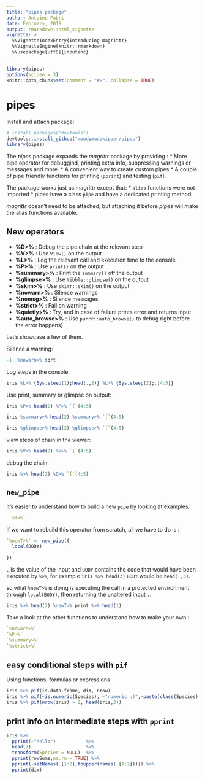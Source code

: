 ```yaml
---
title: "pipes package"
author: Antoine Fabri
date: February, 2018
output: rmarkdown::html_vignette
vignette: >
  %\VignetteIndexEntry{Introducing magrittr}
  %\VignetteEngine{knitr::rmarkdown}
  %\usepackage[utf8]{inputenc}
---
```


```r
library(pipes)
options(scipen = 3)
knitr::opts_chunk$set(comment = "#>", collapse = TRUE)
```


# pipes

Install and attach package:

```r
# install.packages("devtools")
devtools::install_github("moodymudskipper/pipes")
library(pipes)
```

The *pipes* package expands the *magrittr* package by providing :
* More pipe operator for debuggind, printing extra info, suppressing warnings or
messages and more.
* A convenient way to create custom pipes
* A couple of pipe friendly functions for printing (`pprint`) and testing (`pif`).

The package works just as magrittr except that:
* `alias` functions were not imported
* pipes have a class `pipe` and have a dedicated printing method

*magrittr* doesn't need to be attached, but attaching it before *pipes* will
make the alias functions available.

## New operators

* **%D>%** : Debug the pipe chain at the relevant step
* **%V>%** : Use `View()` on the output
* **%L>%** : Log the relevant call and execution time to the console
* **%P>%** : Use `print()` on the output
* **%summary>%** : Print the `summary()` off the output
* **%glimpse>%** : Use `tibble::glimpse()` on the output
* **%skim>%** : Use `skimr::skim()` on the output
* **%nowarn>%** : Silence warnings
* **%nomsg>%** : Silence messages
* **%strict>%** : Fail on warning
* **%quietly>%** : Try, and in case of failure prints error and returns input
* **%auto_browse>%** : Use `purrr::auto_browse()` to debug right before the error
  happens}

Let's showcase a few of them.

Silence a warning:

```r
-1  %nowarn>% sqrt
```

Log steps in the console:

```r
iris %L>% {Sys.sleep(1);head(.,2)} %L>% {Sys.sleep(2);.[4:5]}
```

Use print, summary or glimpse on output:

```r
iris %P>% head(2) %P>% `[`(4:5)

iris %summary>% head(2) %summary>% `[`(4:5)

iris %glimpse>% head(2) %glimpse>% `[`(4:5)
```

view steps of chain in the viewer:

```r
iris %V>% head(2) %V>% `[`(4:5)
```

debug the chain:

```r
iris %>% head(2) %D>% `[`(4:5)
```

## `new_pipe`

It's easier to understand how to build a new `pipe` by looking at examples.

```r
 `%T>%`
```

If we want to rebuild this operator from scratch, all we have to do is :

```r
`%newT>%` <- new_pipe({
  local(BODY)
  .
})
```

`.` is the value of the input and `BODY` contains the code that would have been
executed by `%>%`, for example `iris %>% head(3)` `BODY` would be `head(.,3)`.

so what `%newT>%` is doing is executing the call in a protected environment through
`local(BODY)`, then returning the unaltered input `.`.

```r
iris %>% head(2) %newT>% print %>% head(1)
```

Take a look at the other functions to understand how to make your own :

```r
`%nowarn>%`
`%P>%`
`%summary>%`
`%strict>%`
```


## easy conditional steps with `pif`

Using functions, formulas or expressions

```r
iris %>% pif(is.data.frame, dim, nrow)
iris %>% pif(~is.numeric(Species), ~"numeric :)",~paste(class(Species)[1],":("))
iris %>% pif(nrow(iris) > 2, head(iris,2))
```

## print info on intermediate steps with `pprint`

```r
iris %>%
  pprint(~"hello")           %>%
  head(2)                    %>%
  transform(Species = NULL)  %>%
  pprint(rowSums,na.rm = TRUE) %>%
  pprint(~setNames(.[1:2],toupper(names(.[1:2])))) %>%
  pprint(dim)
```
